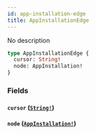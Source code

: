 ```yaml
---
id: app-installation-edge
title: AppInstallationEdge
---
```


No description

```graphql
type AppInstallationEdge {
  cursor: String!
  node: AppInstallation!
}
```

### Fields

#### `cursor` ([`String!`](/graphql/scalars/string))

#### `node` ([`AppInstallation!`](/graphql/objects/app-installation))
